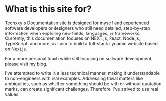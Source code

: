
# What is this site for?

Techxxy's Documentation site is designed for myself and experienced software developers or designers who still need detailed, step-by-step information when exploring new fields, languages, or frameworks. Currently, this documentation focuses on NEXT.js, React, Node.js, TypeScript, and more, as I aim to build a full-stack dynamic website based on Next.js.

For a more personal touch while still focusing on software development, please visit [my blog](https://techxxy.github.io/).

I've attempted to write in a less technical manner, making it understandable to non-engineers with real examples. Addressing trivial matters like ambiguities, such as whether something should be with or without quotation marks, can create significant challenges. Therefore, I've strived to use real values.
